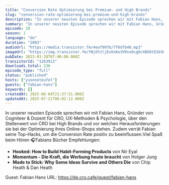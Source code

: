 ```yaml
---
title: "Conversion Rate Optimierung bei Premium- und High Brands"
slug: "conversion-rate-optimierung-bei-premium-und-high-brands"
description: "In unserer neusten Episode sprechen wir mit Fabian Hans, Gründer von Cogniteer & Dozent für CRO, UX-Methoden & Psychologie, über den Stellenwert von CRO bei High Brands und vor welchen Herausforderungen sie bei der Optimierung ihres Online-Shops stehen. Zudem verrät Fabian seine Top-Hacks, um die Conversion Rate positiv zu beeinflussen.Viel Spaß beim Hören 🎧‍Fabians Bücher Empfehlungen:\n- **Hooked: How to Build Habit-Forming Products** von Nir Eyal\n- **Momentum - Die Kraft, die Werbung heute braucht** von Holger Jung\n- **Made to Stick: Why Some Ideas Survive and Others Die** von Chip Heath & Dan Heath\n\nGuest: Fabian Hans\nURL: https://de.cro.cafe/guest/fabian-hans"
summary: "In unserer neusten Episode sprechen wir mit Fabian Hans, Gründer von Cogniteer & Dozent für CRO, UX-Methoden & Psychologie, über den Stellenwert von CRO bei High Brands und vor welchen Herausforderungen sie bei der Optimierung ihres Online-Shops stehen. Zudem verrät Fabian seine Top-Hacks, um die Conversion Rate positiv zu beeinflussen.Viel Spaß beim Hören 🎧‍Fabians Bücher Empfehlungen:Hooked: How to Build Habit-Forming Products von Nir EyalMomentum - Die Kraft, die Werbung heute braucht von Holger JungMade to Stick: Why Some Ideas Survive and Others Die von Chip Heath & Dan Heath\n\nGuest: Fabian Hans\nURL: https://de.cro.cafe/guest/fabian-hans"
episode: 20
season: 1
language: "de"
duration: "2093"
audioUrl: "https://media.transistor.fm/4eaf997b/7f6d7b40.mp3"
imageUrl: "https://img.transistor.fm/YNjOYzljEs6nKe3VRnxDcgDcXBX6tESkVWBGHBjhmp0/rs:fill:3000:3000:1/q:60/aHR0cHM6Ly9pbWct/dXBsb2FkLXByb2R1/Y3Rpb24udHJhbnNp/c3Rvci5mbS9lOWMz/NDk3OWE2NmYxNWMw/ODhmZGMzOTdmY2Q2/OTM3MC5wbmc.webp"
pubDate: 2023-03-28T07:00:00.000Z
transistorId: "1263913"
downloads_total: 236
episode_type: "full"
status: "published"
hosts: ["yvonneteufel"]
guests: ["fabian-hans"]
keywords: []
createdAt: 2025-06-04T21:37:51.000Z
updatedAt: 2025-07-21T06:02:12.000Z
---
```


In unserer neusten Episode sprechen wir mit Fabian Hans, Gründer von Cogniteer & Dozent für CRO, UX-Methoden & Psychologie, über den Stellenwert von CRO bei High Brands und vor welchen Herausforderungen sie bei der Optimierung ihres Online-Shops stehen. Zudem verrät Fabian seine Top-Hacks, um die Conversion Rate positiv zu beeinflussen.Viel Spaß beim Hören 🎧‍Fabians Bücher Empfehlungen:
- **Hooked: How to Build Habit-Forming Products** von Nir Eyal
- **Momentum - Die Kraft, die Werbung heute braucht** von Holger Jung
- **Made to Stick: Why Some Ideas Survive and Others Die** von Chip Heath & Dan Heath

Guest: Fabian Hans
URL: https://de.cro.cafe/guest/fabian-hans
